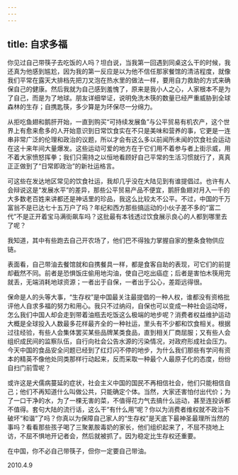 ```yaml
---
---
---
```

title: 自求多福
---




你见过自己带筷子去吃饭的人吗？坦白说，当我第一回遇到同桌这么干的时候，我还真为他感到尴尬，因为我的第一反应是以为他不信任那家餐馆的清洁程度，就像我们平常在露天大排档先把刀叉泡在热水里的做法一样，要用自力救助的方式来确保自己的健康。然后我就为自己感到羞愧了，原来是我小人之心，人家根本不是为了自己，而是为了地球。朋友详细举证，说明免洗木筷的数量已经严重威胁到全球森林的生存；自携匙筷，多少算是为环保尽一分绵力。

从拒吃鱼翅和鹅肝开始，一直到购买“可持续发展鱼”与公平贸易有机农产，这个世界上有愈来愈多的人开始意识到日常饮食实在不只是美味和营养的事，它更是一连串非常广泛的伦理和政治的议题，所以才会有这么多以前闻所未闻的饮食社会运动在这十来年间大量爆发。这些运动可爱的地方在于它们用不着参与者上街示威，用不着大家愤怒挥拳；我们只需持之以恒地看顾好自己平常的生活习惯就行了，真真正正做到了“日常即政治”的新社运格言。

可这些在发达地区常见的饮食社运，我却几乎没在大陆见到有谁提倡过。也许有人会辩说这是“发展水平”的差异，那些公平贸易产品不便宜，鹅肝鱼翅对月入一千的大多数老百姓来讲都还是神话里的珍品，我这么比较太不公平。不过，中国的千万富翁不是已达七十五万户了吗？年纪和西方那些搞运动的小伙子差不多的“富二代”不是正开着宝马满街飙车吗？这批最有本钱透过饮食展示良心的人都到哪里去了呢？

我知道，其中有些跑去自己开农场了，他们巴不得独力掌握自家的整条食物供应链。

表面看，自己带油去餐馆就和自携餐具一样，都是食客自助的表现，可它们的前提却截然不同。前者是恐惧饭庄偷用地沟油，使自己吃出癌症；后者是害怕木筷用完就丢，无端消耗地球资源；一者出于自保，一者出于公心，差距远得很。

保命是人的头等大事，“生存权”是中国最关注最提倡的一种人权，谁都没有资格批评他人自求多福的努力和用心。我只不过纳闷，自保也可以变成一种社会运动呀，怎么我们中国人却会走到带着油瓶去吃饭这么极端的地步呢？消费者权益维护运动大概是全球投入人数最多花样最齐全的一种社运，里头有不少都和饮食相关。根据过往经验，有些人会集体罢买某些品牌某类食品，直到相关厂商屈服；又有些人会组织成民间的监察队伍，自行向社会公告水源的污染情况，对政府形成社会压力。今天中国的食品安全问题已经到了红灯闪不停的地步，为什么我们那些有学问有资本的精英不像他处同类那样行动起来，反而采取一种最个人最原子化的态度，纷纷自扫门前雪呢？

或许这是犬儒病蔓延的症状，社会主义中国的国民不再相信社会，他们只能相信自己；他们不再知道什么叫做公共，只能确定个体。当然，大家还害怕付出代价；为了一口干净的水，为了一棵无害的菜，不值得花力气去搞什么运动，甚至连投诉都不值得。套句大陆的流行话，这么干“有什么用”呢？你以为消费者维权就不政治不破坏“和谐”了吗？你真以为保障自己家人的“生存权”是天底下最神圣最理所当然的事吗？看看那些孩子喝了三聚氰胺毒奶的家长，他们组织起来了，不屈不挠地上访，不屈不惧地开记者会，然后就被抓了。因为稳定比生存权还重要。

在中国，你不必自己带筷子，但你一定要自己带油。





2010.4.9